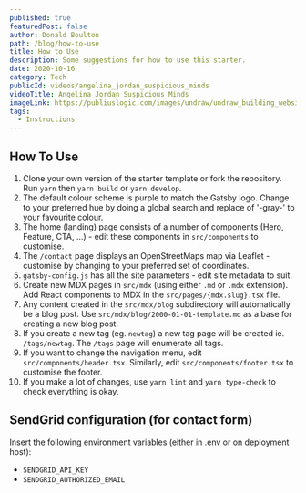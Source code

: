 ```yaml
---
published: true
featuredPost: false
author: Donald Boulton
path: /blog/how-to-use
title: How to Use
description: Some suggestions for how to use this starter.
date: 2020-10-16
category: Tech
publicId: videos/angelina_jordan_suspicious_minds
videoTitle: Angelina Jordan Suspicious Minds
imageLink: https://publiuslogic.com/images/undraw/undraw_building_websites_i78t.png
tags:
  - Instructions
---
```


## How To Use

1. Clone your own version of the starter template or fork the repository. Run `yarn` then `yarn build` or `yarn develop`.
2. The default colour scheme is purple to match the Gatsby logo. Change to your preferred hue by doing a global search and replace of '-gray-' to your favourite colour.
3. The home (landing) page consists of a number of components (Hero, Feature, CTA, ...) - edit these components in `src/components` to customise.
4. The `/contact` page displays an OpenStreetMaps map via Leaflet - customise by changing to your preferred set of coordinates.
5. `gatsby-config.js` has all the site parameters - edit site metadata to suit.
6. Create new MDX pages in `src/mdx` (using either `.md` or `.mdx` extension). Add React components to MDX in the `src/pages/{mdx.slug}.tsx` file.
7. Any content created in the `src/mdx/blog` subdirectory will automatically be a blog post. Use `src/mdx/blog/2000-01-01-template.md` as a base for creating a new blog post.
8. If you create a new tag (eg. `newtag`) a new tag page will be created ie. `/tags/newtag`. The `/tags` page will enumerate all tags.
9. If you want to change the navigation menu, edit `src/components/header.tsx`. Similarly, edit `src/components/footer.tsx` to customise the footer.
10. If you make a lot of changes, use `yarn lint` and `yarn type-check` to check everything is okay.

## SendGrid configuration (for contact form)

Insert the following environment variables (either in .env or on deployment host):

- `SENDGRID_API_KEY`
- `SENDGRID_AUTHORIZED_EMAIL`

<WavyHr className="mt-1 mb-1 text-fuchsia-600" />
